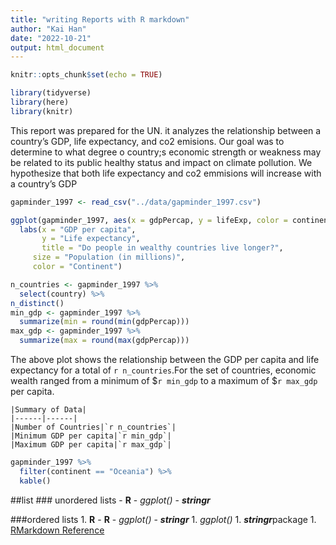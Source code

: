 ```yaml
---
title: "writing Reports with R markdown"
author: "Kai Han"
date: "2022-10-21"
output: html_document
---
```


```r
knitr::opts_chunk$set(echo = TRUE)
```


```r
library(tidyverse)
library(here)
library(knitr)
```

This report was prepared for the UN. it analyzes the relationship between a country's GDP, life expectancy, and co2 emisions. Our goal was to determine to what degree o country;s economic strength or weakness may be related to its public healthy status and impact on climate pollution. We hypothesize that both life expectancy and co2 emmisions will increase with a country's GDP

```r
gapminder_1997 <- read_csv("../data/gapminder_1997.csv")
```
```r
ggplot(gapminder_1997, aes(x = gdpPercap, y = lifeExp, color = continent,size = pop/1000000))+geom_point()+
  labs(x = "GDP per capita",
       y = "Life expectancy",
       title = "Do people in wealthy countries live longer?",
     size = "Population (in millions)",
     color = "Continent")
```

```r
n_countries <- gapminder_1997 %>%
  select(country) %>%
n_distinct()
min_gdp <- gapminder_1997 %>%
  summarize(min = round(min(gdpPercap)))
max_gdp <- gapminder_1997 %>%
  summarize(max = round(max(gdpPercap)))

```



The above plot shows the relationship between the GDP  per capita and life expectancy for a total of `r n_countries`.For the set of countries, economic wealth ranged from a minimum of $`r min_gdp` to a maximum of $`r max_gdp` per capita.


```
|Summary of Data|
|------|------|
|Number of Countries|`r n_countries`|
|Minimum GDP per capita|`r min_gdp`|
|Maximum GDP per capita|`r max_gdp`|

```

```r
gapminder_1997 %>%
  filter(continent == "Oceania") %>%
  kable()
```

##list
### unordered lists
- **R**
- *ggplot()*
- ***stringr***

###ordered lists
1. **R**
   - **R**
   - *ggplot()*
   - ***stringr***
1. *ggplot()*
1. ***stringr***package
1. [RMarkdown Reference](https://www.rstudio.com/wp-content/uploads/2015/03/rmarkdown-reference.pdf)
      